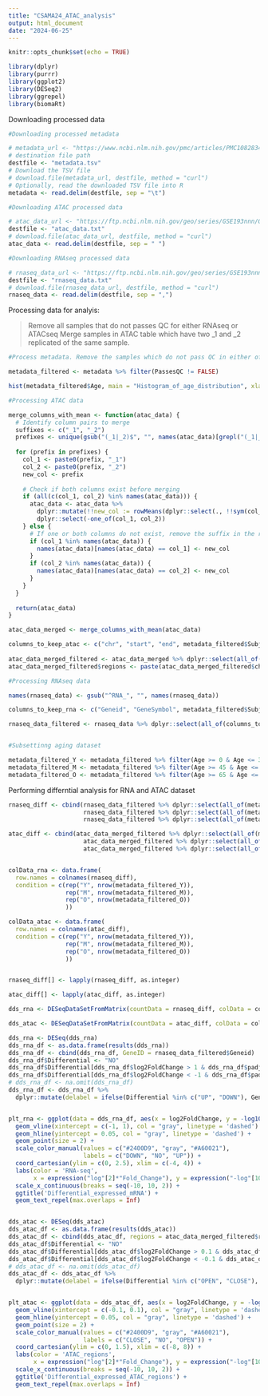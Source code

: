 ---
title: "CSAMA24_ATAC_analysis"
output: html_document
date: "2024-06-25"
---

```{r setup, include=FALSE}
knitr::opts_chunk$set(echo = TRUE)

library(dplyr)
library(purrr)
library(ggplot2)
library(DESeq2)
library(ggrepel)
library(biomaRt)

```

Downloading processed data

```{r Download}

#Downloading processed metadata

# metadata_url <- "https://www.ncbi.nlm.nih.gov/pmc/articles/PMC10828344/bin/11357_2023_986_MOESM7_ESM.tsv"
# destination file path
destfile <- "metadata.tsv"
# Download the TSV file
# download.file(metadata_url, destfile, method = "curl")
# Optionally, read the downloaded TSV file into R
metadata <- read.delim(destfile, sep = "\t")

#Downloading ATAC processed data

# atac_data_url <- "https://ftp.ncbi.nlm.nih.gov/geo/series/GSE193nnn/GSE193140/suppl/GSE193140%5Fatac%5Fcounts%5Fqval%5F0.05.txt.gz"
destfile <- "atac_data.txt"
# download.file(atac_data_url, destfile, method = "curl")
atac_data <- read.delim(destfile, sep = " ")

#Downloading RNAseq processed data

# rnaseq_data_url <- "https://ftp.ncbi.nlm.nih.gov/geo/series/GSE193nnn/GSE193141/suppl/GSE193141%5Frna%5Fcounts%5F011622.csv.gz"
destfile <- "rnaseq_data.txt"
# download.file(rnaseq_data_url, destfile, method = "curl")
rnaseq_data <- read.delim(destfile, sep = ",")


```

Processing data for analyis: 

> Remove all samples that do not passes QC for either RNAseq or ATACseq
> Merge samples in ATAC table which have two _1 and _2 replicated of the same sample.

```{r process}

#Process metadata. Remove the samples which do not pass QC in either of the RNA or ATAC sequencing

metadata_filtered <- metadata %>% filter(PassesQC != FALSE)

hist(metadata_filtered$Age, main = "Histogram_of_age_distribution", xlab = "Age")

#Processing ATAC data

merge_columns_with_mean <- function(atac_data) {
  # Identify column pairs to merge
  suffixes <- c("_1", "_2")
  prefixes <- unique(gsub("(_1|_2)$", "", names(atac_data)[grepl("(_1|_2)$", names(atac_data))]))
  
  for (prefix in prefixes) {
    col_1 <- paste0(prefix, "_1")
    col_2 <- paste0(prefix, "_2")
    new_col <- prefix
    
    # Check if both columns exist before merging
    if (all(c(col_1, col_2) %in% names(atac_data))) {
      atac_data <- atac_data %>%
        dplyr::mutate(!!new_col := rowMeans(dplyr::select(., !!sym(col_1), !!sym(col_2)), na.rm = TRUE)) %>%
        dplyr::select(-one_of(col_1, col_2))
    } else {
      # If one or both columns do not exist, remove the suffix in the remaining column(s)
      if (col_1 %in% names(atac_data)) {
        names(atac_data)[names(atac_data) == col_1] <- new_col
      }
      if (col_2 %in% names(atac_data)) {
        names(atac_data)[names(atac_data) == col_2] <- new_col
      }
    }
  }
  
  return(atac_data)
}

atac_data_merged <- merge_columns_with_mean(atac_data)

columns_to_keep_atac <- c("chr", "start", "end", metadata_filtered$Subject)
 
atac_data_merged_filtered <- atac_data_merged %>% dplyr::select(all_of(columns_to_keep_atac))
atac_data_merged_filtered$regions <- paste(atac_data_merged_filtered$chr, atac_data_merged_filtered$start, atac_data_merged_filtered$end, sep = "_")

#Processing RNAseq data

names(rnaseq_data) <- gsub("^RNA_", "", names(rnaseq_data))

columns_to_keep_rna <- c("Geneid", "GeneSymbol", metadata_filtered$Subject)

rnaseq_data_filtered <- rnaseq_data %>% dplyr::select(all_of(columns_to_keep_rna))


#Subsettinng aging dataset

metadata_filtered_Y <- metadata_filtered %>% filter(Age >= 0 & Age <= 30)
metadata_filtered_M <- metadata_filtered %>% filter(Age >= 45 & Age <= 50)
metadata_filtered_O <- metadata_filtered %>% filter(Age >= 65 & Age <= 75)


```

Performing differntial analysis for RNA and ATAC dataset

```{r}

rnaseq_diff <- cbind(rnaseq_data_filtered %>% dplyr::select(all_of(metadata_filtered_Y$Subject)),
                     rnaseq_data_filtered %>% dplyr::select(all_of(metadata_filtered_M$Subject)),
                     rnaseq_data_filtered %>% dplyr::select(all_of(metadata_filtered_O$Subject)))

atac_diff <- cbind(atac_data_merged_filtered %>% dplyr::select(all_of(metadata_filtered_Y$Subject)),
                     atac_data_merged_filtered %>% dplyr::select(all_of(metadata_filtered_M$Subject)),
                     atac_data_merged_filtered %>% dplyr::select(all_of(metadata_filtered_O$Subject)))


colData_rna <- data.frame(
  row.names = colnames(rnaseq_diff),
  condition = c(rep("Y", nrow(metadata_filtered_Y)), 
                rep("M", nrow(metadata_filtered_M)),
                rep("O", nrow(metadata_filtered_O))
                ))

colData_atac <- data.frame(
  row.names = colnames(atac_diff),
  condition = c(rep("Y", nrow(metadata_filtered_Y)), 
                rep("M", nrow(metadata_filtered_M)),
                rep("O", nrow(metadata_filtered_O))
                ))


rnaseq_diff[] <- lapply(rnaseq_diff, as.integer)

atac_diff[] <- lapply(atac_diff, as.integer)

dds_rna <- DESeqDataSetFromMatrix(countData = rnaseq_diff, colData = colData_rna, design = ~ condition)

dds_atac <- DESeqDataSetFromMatrix(countData = atac_diff, colData = colData_atac, design = ~ condition)

dds_rna <- DESeq(dds_rna)
dds_rna_df <- as.data.frame(results(dds_rna))
dds_rna_df <- cbind(dds_rna_df, GeneID = rnaseq_data_filtered$Geneid)
dds_rna_df$Differential <- "NO"
dds_rna_df$Differential[dds_rna_df$log2FoldChange > 1 & dds_rna_df$padj < 0.05] <- "UP"
dds_rna_df$Differential[dds_rna_df$log2FoldChange < -1 & dds_rna_df$padj < 0.05] <- "DOWN"
# dds_rna_df <- na.omit(dds_rna_df)
dds_rna_df <- dds_rna_df %>%
  dplyr::mutate(delabel = ifelse(Differential %in% c("UP", "DOWN"), GeneID, NA))


plt_rna <- ggplot(data = dds_rna_df, aes(x = log2FoldChange, y = -log10(padj), col = Differential, label = delabel)) +
  geom_vline(xintercept = c(-1, 1), col = "gray", linetype = 'dashed') +
  geom_hline(yintercept = 0.05, col = "gray", linetype = 'dashed') + 
  geom_point(size = 2) + 
  scale_color_manual(values = c("#2400D9", "gray", "#A60021"), 
                     labels = c("DOWN", "NO", "UP")) + 
  coord_cartesian(ylim = c(0, 2.5), xlim = c(-4, 4)) + 
  labs(color = 'RNA-seq', 
       x = expression("log"[2]*"Fold_Change"), y = expression("-log"[10]*"p-value")) + 
  scale_x_continuous(breaks = seq(-10, 10, 2)) + 
  ggtitle('Differential_expressed_mRNA') + 
  geom_text_repel(max.overlaps = Inf)


dds_atac <- DESeq(dds_atac)
dds_atac_df <- as.data.frame(results(dds_atac))
dds_atac_df <- cbind(dds_atac_df, regions = atac_data_merged_filtered$regions, chr = atac_data_merged_filtered$chr, start = atac_data_merged_filtered$start, end = atac_data_merged_filtered$end)
dds_atac_df$Differential <- "NO"
dds_atac_df$Differential[dds_atac_df$log2FoldChange > 0.1 & dds_atac_df$padj < 0.05] <- "OPEN"
dds_atac_df$Differential[dds_atac_df$log2FoldChange < -0.1 & dds_atac_df$padj < 0.05] <- "CLOSE"
# dds_atac_df <- na.omit(dds_atac_df)
dds_atac_df <- dds_atac_df %>%
  dplyr::mutate(delabel = ifelse(Differential %in% c("OPEN", "CLOSE"), regions, NA))


plt_atac <- ggplot(data = dds_atac_df, aes(x = log2FoldChange, y = -log10(padj), col = Differential, label = delabel)) +
  geom_vline(xintercept = c(-0.1, 0.1), col = "gray", linetype = 'dashed') +
  geom_hline(yintercept = 0.05, col = "gray", linetype = 'dashed') + 
  geom_point(size = 2) + 
  scale_color_manual(values = c("#2400D9", "gray", "#A60021"), 
                     labels = c("CLOSE", "NO", "OPEN")) + 
  coord_cartesian(ylim = c(0, 1.5), xlim = c(-8, 8)) + 
  labs(color = 'ATAC_regions', 
       x = expression("log"[2]*"Fold_Change"), y = expression("-log"[10]*"p-value")) + 
  scale_x_continuous(breaks = seq(-10, 10, 2)) + 
  ggtitle('Differential_expressed_ATAC_regions') + 
  geom_text_repel(max.overlaps = Inf)


```
